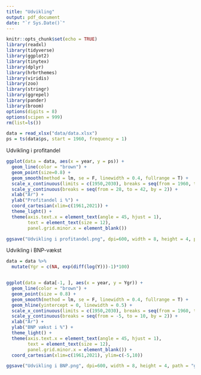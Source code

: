 ```yaml
---
title: "Udvikling"
output: pdf_document
date: "`r Sys.Date()`"
---
```


```r
knitr::opts_chunk$set(echo = TRUE)
library(readxl)
library(tidyverse)
library(ggplot2)
library(tinytex)
library(dplyr)
library(hrbrthemes)
library(viridis)
library(zoo)
library(stringr)
library(ggrepel)
library(pander)
library(broom)
options(digits = 8)
options(scipen = 999)
rm(list=ls())
```

```r
data = read_xlsx("data/data.xlsx")
ps = ts(data$ps, start = 1960, frequency = 1)
```


Udvikling i profitandel
```r
ggplot(data = data, aes(x = year, y = ps)) +
  geom_line(color = "brown") +
  geom_point(size=0.8) +
  geom_smooth(method = lm, se = F, linewidth = 0.4, fullrange = T) +
  scale_x_continuous(limits = c(1950,2030), breaks = seq(from = 1960, to = 2022, by = 2)) +
  scale_y_continuous(breaks = seq(from = 28, to = 42, by = 2)) +
  xlab("År") +
  ylab("Profitandel i %") +
  coord_cartesian(xlim=c(1961,2021)) +
  theme_light() +
  theme(axis.text.x = element_text(angle = 45, hjust = 1), 
        text = element_text(size = 12),
        panel.grid.minor.x = element_blank())

ggsave("Udvikling i profitandel.png", dpi=600, width = 8, height = 4, path = "grafer")
```



Udvikling i BNP-vækst
```r
data = data %>%
  mutate(Ygr = c(NA, exp(diff(log(Y)))-1)*100)


ggplot(data = data[-1, ], aes(x = year, y = Ygr)) +
  geom_line(color = "brown") + 
  geom_point(size = 0.8) +
  geom_smooth(method = lm, se = F, linewidth = 0.4, fullrange = T) +
  geom_hline(yintercept = 0, linewidth = 0.5) +
  scale_x_continuous(limits = c(1950,2030), breaks = seq(from = 1960, to = 2022, by = 2)) +
  scale_y_continuous(breaks = seq(from = -5, to = 10, by = 2)) +
  xlab("År") +
  ylab("BNP vækst i %") +
  theme_light() +
  theme(axis.text.x = element_text(angle = 45, hjust = 1), 
        text = element_text(size = 12), 
        panel.grid.minor.x = element_blank()) +
  coord_cartesian(xlim=c(1961,2021), ylim=c(-5,10))

ggsave("Udvikling i BNP.png", dpi=600, width = 8, height = 4, path = "grafer")
```
